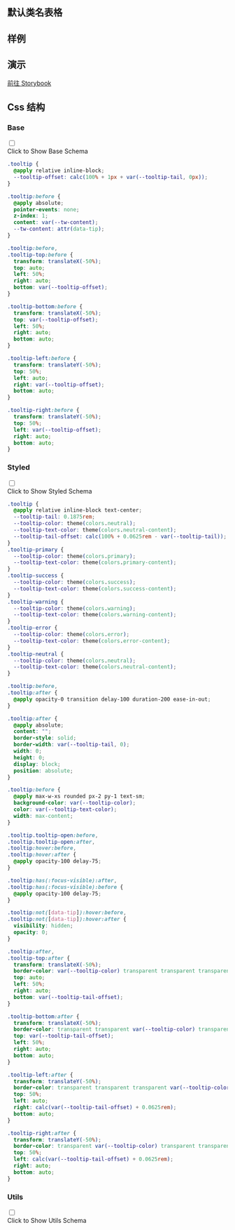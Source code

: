 

## 默认类名表格
  
<CssTable name="tooltip" />
  
## 样例
  
<Demo></Demo>

## 演示
  
[前往 Storybook](https://story.ui.icebreaker.top/?path=/docs/feedback-tooltip--docs)
  
## Css 结构


### Base

<div className="collapse">
<input type="checkbox" /> 
<div class="collapse-title px-0">
<span class="btn">Click to Show Base Schema</span>
</div>
<div class="collapse-content"> 

```css
.tooltip {
  @apply relative inline-block;
  --tooltip-offset: calc(100% + 1px + var(--tooltip-tail, 0px));
}

.tooltip:before {
  @apply absolute;
  pointer-events: none;
  z-index: 1;
  content: var(--tw-content);
  --tw-content: attr(data-tip);
}

.tooltip:before,
.tooltip-top:before {
  transform: translateX(-50%);
  top: auto;
  left: 50%;
  right: auto;
  bottom: var(--tooltip-offset);
}

.tooltip-bottom:before {
  transform: translateX(-50%);
  top: var(--tooltip-offset);
  left: 50%;
  right: auto;
  bottom: auto;
}

.tooltip-left:before {
  transform: translateY(-50%);
  top: 50%;
  left: auto;
  right: var(--tooltip-offset);
  bottom: auto;
}

.tooltip-right:before {
  transform: translateY(-50%);
  top: 50%;
  left: var(--tooltip-offset);
  right: auto;
  bottom: auto;
}

```

</div>
</div>



### Styled

<div className="collapse">
<input type="checkbox" /> 
<div class="collapse-title px-0">
<span class="btn">Click to Show Styled Schema</span>
</div>
<div class="collapse-content"> 

```css
.tooltip {
  @apply relative inline-block text-center;
  --tooltip-tail: 0.1875rem;
  --tooltip-color: theme(colors.neutral);
  --tooltip-text-color: theme(colors.neutral-content);
  --tooltip-tail-offset: calc(100% + 0.0625rem - var(--tooltip-tail));
}
.tooltip-primary {
  --tooltip-color: theme(colors.primary);
  --tooltip-text-color: theme(colors.primary-content);
}
.tooltip-success {
  --tooltip-color: theme(colors.success);
  --tooltip-text-color: theme(colors.success-content);
}
.tooltip-warning {
  --tooltip-color: theme(colors.warning);
  --tooltip-text-color: theme(colors.warning-content);
}
.tooltip-error {
  --tooltip-color: theme(colors.error);
  --tooltip-text-color: theme(colors.error-content);
}
.tooltip-neutral {
  --tooltip-color: theme(colors.neutral);
  --tooltip-text-color: theme(colors.neutral-content);
}

.tooltip:before,
.tooltip:after {
  @apply opacity-0 transition delay-100 duration-200 ease-in-out;
}

.tooltip:after {
  @apply absolute;
  content: "";
  border-style: solid;
  border-width: var(--tooltip-tail, 0);
  width: 0;
  height: 0;
  display: block;
  position: absolute;
}

.tooltip:before {
  @apply max-w-xs rounded px-2 py-1 text-sm;
  background-color: var(--tooltip-color);
  color: var(--tooltip-text-color);
  width: max-content;
}

.tooltip.tooltip-open:before,
.tooltip.tooltip-open:after,
.tooltip:hover:before,
.tooltip:hover:after {
  @apply opacity-100 delay-75;
}

.tooltip:has(:focus-visible):after,
.tooltip:has(:focus-visible):before {
  @apply opacity-100 delay-75;
}

.tooltip:not([data-tip]):hover:before,
.tooltip:not([data-tip]):hover:after {
  visibility: hidden;
  opacity: 0;
}

.tooltip:after,
.tooltip-top:after {
  transform: translateX(-50%);
  border-color: var(--tooltip-color) transparent transparent transparent;
  top: auto;
  left: 50%;
  right: auto;
  bottom: var(--tooltip-tail-offset);
}

.tooltip-bottom:after {
  transform: translateX(-50%);
  border-color: transparent transparent var(--tooltip-color) transparent;
  top: var(--tooltip-tail-offset);
  left: 50%;
  right: auto;
  bottom: auto;
}

.tooltip-left:after {
  transform: translateY(-50%);
  border-color: transparent transparent transparent var(--tooltip-color);
  top: 50%;
  left: auto;
  right: calc(var(--tooltip-tail-offset) + 0.0625rem);
  bottom: auto;
}

.tooltip-right:after {
  transform: translateY(-50%);
  border-color: transparent var(--tooltip-color) transparent transparent;
  top: 50%;
  left: calc(var(--tooltip-tail-offset) + 0.0625rem);
  right: auto;
  bottom: auto;
}

```

</div>
</div>



### Utils

<div className="collapse">
<input type="checkbox" /> 
<div class="collapse-title px-0">
<span class="btn">Click to Show Utils Schema</span>
</div>
<div class="collapse-content"> 

```css

```

</div>
</div>



